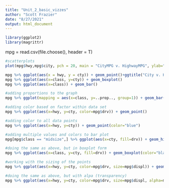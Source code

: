 ```yaml
---
title: "Unit_2_basic_vizzes"
author: "Scott Frazier"
date: "8/27/2021"
output: html_document
---
```

```r
library(ggplot2)
library(magrittr)

```
mpg = read.csv(file.choose(), header = T)

```r
#scatterplots
plot(mpg$hwy,mpg$city, pch = 20, main = "CityMPG v. HighwayMPG", ylab="City MPG", xlab="Highway MPG")
```


``` r
mpg %>% ggplot(aes(x = hwy, y = cty)) + geom_point()+ggtitle("City v. Hwy MPG")
mpg %>% ggplot(aes(x=class, y=cty)) + geom_boxplot()
mpg %>% ggplot(aes(x=class)) + geom_bar()

```
```r
#adding proportions to the graph
mpg %>% ggplot(mapping = aes(x=class, y=..prop.., group=1)) + geom_bar()

#adding color based on factor within data set
mpg %>% ggplot(aes(x=hwy, y=cty, color=mpg$drv)) + geom_point()

#adding color to all data points
mpg %>% ggplot(aes(x=hwy, y=cty)) + geom_point(color="blue")

#adding multiple values and colors to bar plot
mpg[mpg$class == "midsize",] %>% ggplot(aes(x=cty, fill=drv)) + geom_histogram(color="black")

#doing the same as above, but in boxplot form
mpg %>% ggplot(aes(x=class, y=cty, fill=drv)) + geom_boxplot(color="black")

#working with the sizing of the points
mpg %>% ggplot(aes(x=hwy, y=cty, color=mpg$drv, size=mpg$displ)) + geom_point()

#doing the same as above, but with alpa (transparency)
mpg %>% ggplot(aes(x=hwy, y=cty, color=mpg$drv, size=mpg$displ, alpha=mpg$displ)) + geom_point()



```
